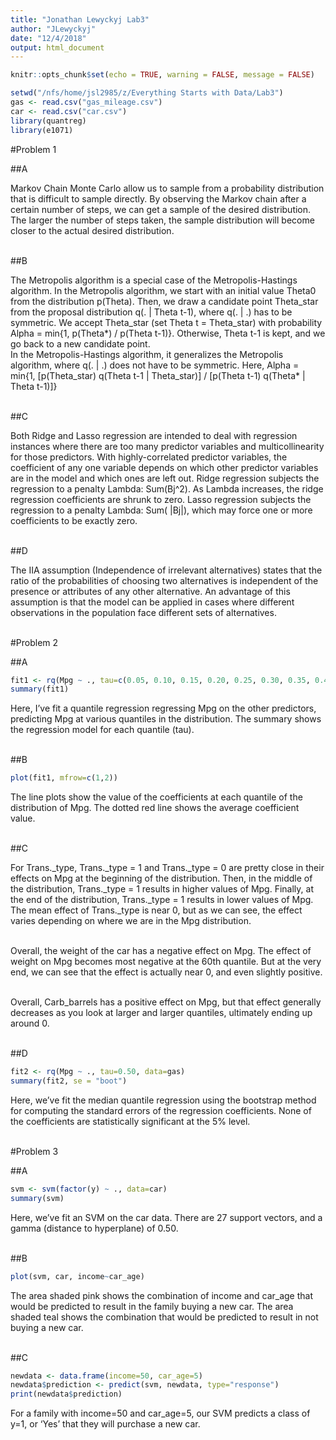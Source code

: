 ```yaml
---
title: "Jonathan Lewyckyj Lab3"
author: "JLewyckyj"
date: "12/4/2018"
output: html_document
---
```


```r
knitr::opts_chunk$set(echo = TRUE, warning = FALSE, message = FALSE)
```

```r
setwd("/nfs/home/jsl2985/z/Everything Starts with Data/Lab3")
gas <- read.csv("gas_mileage.csv")
car <- read.csv("car.csv")
library(quantreg)
library(e1071)
```

#Problem 1

##A

Markov Chain Monte Carlo allow us to sample from a probability distribution that is difficult to sample directly. By observing the Markov chain after a certain number of steps, we can get a sample of the desired distribution. The larger the number of steps taken, the sample distribution will become closer to the actual desired distribution.<br><br>

##B

The Metropolis algorithm is a special case of the Metropolis-Hastings algorithm. In the Metropolis algorithm, we start with an initial value Theta0 from the distribution p(Theta). Then, we draw a candidate point Theta_star from the proposal distribution q(. | Theta t-1), where q(. | .) has to be symmetric. We accept Theta_star (set Theta t = Theta_star) with probability Alpha = min{1, p(Theta*) / p(Theta t-1)}. Otherwise, Theta t-1 is kept, and we go back to a new candidate point.<br>
In the Metropolis-Hastings algorithm, it generalizes the Metropolis algorithm, where q(. | .) does not have to be symmetric. Here, Alpha = min{1, [p(Theta_star) q(Theta t-1 | Theta_star)] / [p(Theta t-1) q(Theta* | Theta t-1)]}<br><br>

##C

Both Ridge and Lasso regression are intended to deal with regression instances where there are too many predictor variables and multicollinearity for those predictors. With highly-correlated predictor variables, the coefficient of any one variable depends on which other predictor variables are in the model and which ones are left out. Ridge regression subjects the regression to a penalty Lambda: Sum(Bj^2). As Lambda increases, the ridge regression coefficients are shrunk to zero. Lasso regression subjects the regression to a penalty Lambda: Sum( |Bj|), which may force one or more coefficients to be exactly zero.<br><br>

##D

The IIA assumption (Independence of irrelevant alternatives) states that the ratio of the probabilities of choosing two alternatives is independent of the presence or attributes of any other alternative. An advantage of this assumption is that the model can be applied in cases where different observations in the population face different sets of alternatives.<br><br>


#Problem 2

##A

```r
fit1 <- rq(Mpg ~ ., tau=c(0.05, 0.10, 0.15, 0.20, 0.25, 0.30, 0.35, 0.40, 0.45, 0.50, 0.55, 0.60, 0.65, 0.70, 0.75, 0.80, 0.85, 0.90, 0.95), data=gas)
summary(fit1)
```

Here, I've fit a quantile regression regressing Mpg on the other predictors, predicting Mpg at various quantiles in the distribution. The summary shows the regression model for each quantile (tau).<br><br>

##B

```r
plot(fit1, mfrow=c(1,2))
```

The line plots show the value of the coefficients at each quantile of the distribution of Mpg. The dotted red line shows the average coefficient value.<br><br>

##C

For Trans._type, Trans._type = 1 and Trans._type = 0 are pretty close in their effects on Mpg at the beginning of the distribution. Then, in the middle of the distribution, Trans._type = 1 results in higher values of Mpg. Finally, at the end of the distribution, Trans._type = 1 results in lower values of Mpg. The mean effect of Trans._type is near 0, but as we can see, the effect varies depending on where we are in the Mpg distribution.<br><br>

Overall, the weight of the car has a negative effect on Mpg. The effect of weight on Mpg becomes most negative at the 60th quantile. But at the very end, we can see that the effect is actually near 0, and even slightly positive.<br><br>

Overall, Carb_barrels has a positive effect on Mpg, but that effect generally decreases as you look at larger and larger quantiles, ultimately ending up around 0.<br><br>

##D

```r
fit2 <- rq(Mpg ~ ., tau=0.50, data=gas)
summary(fit2, se = "boot")
```

Here, we've fit the median quantile regression using the bootstrap method for computing the standard errors of the regression coefficients. None of the coefficients are statistically significant at the 5% level.<br><br>

#Problem 3

##A

```r
svm <- svm(factor(y) ~ ., data=car)
summary(svm)
```

Here, we've fit an SVM on the car data. There are 27 support vectors, and a gamma (distance to hyperplane) of 0.50.<br><br>

##B

```r
plot(svm, car, income~car_age)
```

The area shaded pink shows the combination of income and car_age that would be predicted to result in the family buying a new car. The area shaded teal shows the combination that would be predicted to result in not buying a new car.<br><br>

##C

```r
newdata <- data.frame(income=50, car_age=5)
newdata$prediction <- predict(svm, newdata, type="response")
print(newdata$prediction)
```

For a family with income=50 and car_age=5, our SVM predicts a class of y=1, or 'Yes' that they will purchase a new car.
